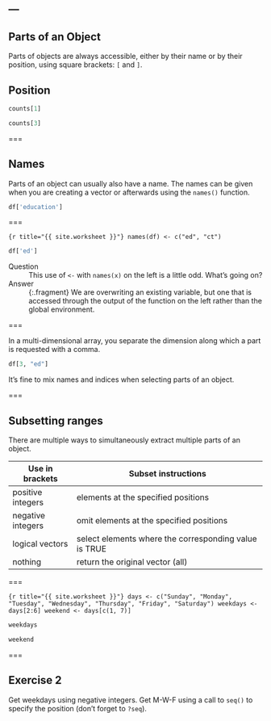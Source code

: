---
---

## Parts of an Object

Parts of objects are always accessible, either by their name or by their position, using square brackets: `[` and `]`.

## Position

```r
counts[1]
```

```r
counts[3]
```

===

## Names

Parts of an object can usually also have a name. The names can be given when you are creating a vector or afterwards using the `names()` function. 

```r
df['education']
```

===

```{r title="{{ site.worksheet }}"}
names(df) <- c("ed", "ct")
```

```r
df['ed']
```

Question
: This use of `<-` with `names(x)` on the left is a little odd. What’s going on?

Answer
: {:.fragment} We are overwriting an existing variable, but one that is accessed through the output of the function on the left rather than the global environment.

===

In a multi-dimensional array, you separate the dimension along which a part is requested with a comma.

```r
df[3, "ed"]
```

It's fine to mix names and indices when selecting parts of an object.

===

## Subsetting ranges

There are multiple ways to simultaneously extract multiple parts of an object.

| Use in brackets   | Subset instructions                                   |
|-------------------+-------------------------------------------------------|
| positive integers | elements at the specified positions                   |
| negative integers | omit elements at the specified positions              |
| logical vectors   | select elements where the corresponding value is TRUE |
| nothing           | return the original vector (all)                      |

===

```{r title="{{ site.worksheet }}"}
days <- c("Sunday", "Monday", "Tuesday", "Wednesday", "Thursday", "Friday", "Saturday")
weekdays <- days[2:6]
weekend <- days[c(1, 7)]
```

```r
weekdays
```

```r
weekend
```

===

## Exercise 2

Get weekdays using negative integers. Get M-W-F using a call to `seq()` to specify the position (don't forget to `?seq`).
